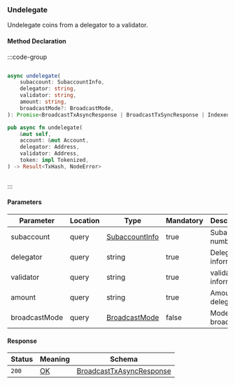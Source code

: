 ### Undelegate

Undelegate coins from a delegator to a validator.

#### Method Declaration

:::code-group

```python [Python]
```

```typescript [TypeScript]
async undelegate(
    subaccount: SubaccountInfo,
    delegator: string,
    validator: string,
    amount: string,
    broadcastMode?: BroadcastMode,
): Promise<BroadcastTxAsyncResponse | BroadcastTxSyncResponse | IndexedTx>
```

```rust [Rust]
pub async fn undelegate(
    &mut self,
    account: &mut Account,
    delegator: Address,
    validator: Address,
    token: impl Tokenized,
) -> Result<TxHash, NodeError>
```

```uri
```

:::

#### Parameters

| Parameter     | Location  | Type              | Mandatory | Description           |
| ------------- | --------- | ----------------- | --------- | --------------------- |
| subaccount    | query     | [SubaccountInfo]  | true      | Subaccount number     |
| delegator     | query     | string            | true      | Delegator information |
| validator     | query     | string            | true      | validator information |
| amount        | query     | string            | true      | Amount to delegate    |
| broadcastMode | query     | [BroadcastMode]   | false     | Mode of broadcast     |

#### Response

| Status    | Meaning   | Schema                                                                |
| --------- | --------- | --------------------------------------------------------------------- |
| `200`     | [OK]      | [BroadcastTxAsyncResponse] | [BroadcastTxSyncResponse] | [IndexedTx]  |

[SubaccountInfo]: /types/subaccount_info
[BroadcastMode]: /types/broadcast_mode
[BroadcastTxAsyncResponse]: /types/cosmos
[BroadcastTxSyncResponse]: /types/cosmos
[IndexedTx]: /types/cosmos
[OK]: /types/ok
